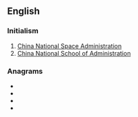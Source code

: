 ==English==

===Initialism===
{{en-initialism}}

# [[w:China National Space Administration|China National Space Administration]]
# [[w:China National School of Administration|China National School of Administration]]

===Anagrams===
* {{l|en|cans}}
* {{l|en|CNAs}}
* {{l|en|NCSA}}
* {{l|en|scan}}